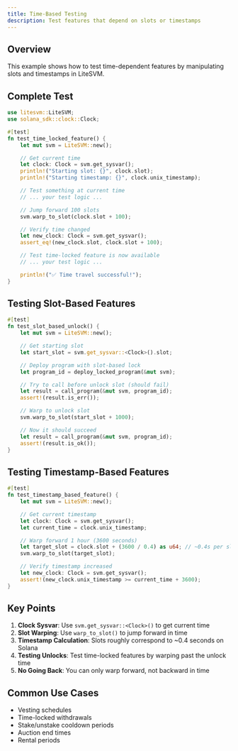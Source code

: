 ```yaml
---
title: Time-Based Testing
description: Test features that depend on slots or timestamps
---
```



## Overview

This example shows how to test time-dependent features by manipulating slots and timestamps in LiteSVM.

## Complete Test

```rust title="tests/time_test.rs"
use litesvm::LiteSVM;
use solana_sdk::clock::Clock;

#[test]
fn test_time_locked_feature() {
    let mut svm = LiteSVM::new();

    // Get current time
    let clock: Clock = svm.get_sysvar();
    println!("Starting slot: {}", clock.slot);
    println!("Starting timestamp: {}", clock.unix_timestamp);

    // Test something at current time
    // ... your test logic ...

    // Jump forward 100 slots
    svm.warp_to_slot(clock.slot + 100);

    // Verify time changed
    let new_clock: Clock = svm.get_sysvar();
    assert_eq!(new_clock.slot, clock.slot + 100);

    // Test time-locked feature is now available
    // ... your test logic ...

    println!("✅ Time travel successful!");
}
```

## Testing Slot-Based Features

```rust
#[test]
fn test_slot_based_unlock() {
    let mut svm = LiteSVM::new();

    // Get starting slot
    let start_slot = svm.get_sysvar::<Clock>().slot;

    // Deploy program with slot-based lock
    let program_id = deploy_locked_program(&mut svm);

    // Try to call before unlock slot (should fail)
    let result = call_program(&mut svm, program_id);
    assert!(result.is_err());

    // Warp to unlock slot
    svm.warp_to_slot(start_slot + 1000);

    // Now it should succeed
    let result = call_program(&mut svm, program_id);
    assert!(result.is_ok());
}
```

## Testing Timestamp-Based Features

```rust
#[test]
fn test_timestamp_based_feature() {
    let mut svm = LiteSVM::new();

    // Get current timestamp
    let clock: Clock = svm.get_sysvar();
    let current_time = clock.unix_timestamp;

    // Warp forward 1 hour (3600 seconds)
    let target_slot = clock.slot + (3600 / 0.4) as u64; // ~0.4s per slot
    svm.warp_to_slot(target_slot);

    // Verify timestamp increased
    let new_clock: Clock = svm.get_sysvar();
    assert!(new_clock.unix_timestamp >= current_time + 3600);
}
```

## Key Points

1. **Clock Sysvar**: Use `svm.get_sysvar::<Clock>()` to get current time
2. **Slot Warping**: Use `warp_to_slot()` to jump forward in time
3. **Timestamp Calculation**: Slots roughly correspond to ~0.4 seconds on Solana
4. **Testing Unlocks**: Test time-locked features by warping past the unlock time
5. **No Going Back**: You can only warp forward, not backward in time

## Common Use Cases

- Vesting schedules
- Time-locked withdrawals
- Stake/unstake cooldown periods
- Auction end times
- Rental periods
